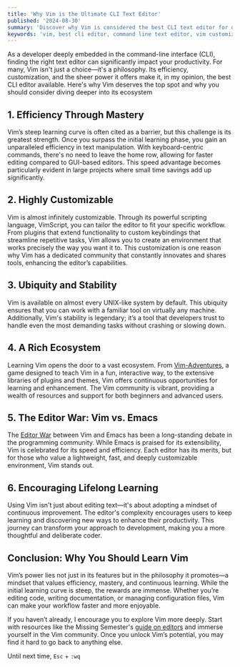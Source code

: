 ```yaml
---
title: 'Why Vim is the Ultimate CLI Text Editor'
published: '2024-08-30'
summary: 'Discover why Vim is considered the best CLI text editor for developers. Learn about its efficiency, customization options, and the powerful ecosystem that makes Vim the top choice for coders. Dive into the world of Vim and enhance your coding productivit'
keywords: 'vim, best cli editor, command line text editor, vim customization, learn vim, vim vs emacs, vim efficiency, text editor, vim script, coding productivity, developer tools, terminal editor, unix editor'
---
```


As a developer deeply embedded in the command-line interface (CLI), finding the right text editor can significantly impact your productivity. For many, Vim isn't just a choice—it's a philosophy. Its efficiency, customization, and the sheer power it offers make it, in my opinion, the best CLI editor available. Here's why Vim deserves the top spot and why you should consider diving deeper into its ecosystem

## 1. **Efficiency Through Mastery**
Vim’s steep learning curve is often cited as a barrier, but this challenge is its greatest strength. Once you surpass the initial learning phase, you gain an unparalleled efficiency in text manipulation. With keyboard-centric commands, there's no need to leave the home row, allowing for faster editing compared to GUI-based editors. This speed advantage becomes particularly evident in large projects where small time savings add up significantly.

## 2. **Highly Customizable**
Vim is almost infinitely customizable. Through its powerful scripting language, VimScript, you can tailor the editor to fit your specific workflow. From plugins that extend functionality to custom keybindings that streamline repetitive tasks, Vim allows you to create an environment that works precisely the way you want it to. This customization is one reason why Vim has a dedicated community that constantly innovates and shares tools, enhancing the editor’s capabilities.

## 3. **Ubiquity and Stability**
Vim is available on almost every UNIX-like system by default. This ubiquity ensures that you can work with a familiar tool on virtually any machine. Additionally, Vim's stability is legendary; it’s a tool that developers trust to handle even the most demanding tasks without crashing or slowing down.

## 4. **A Rich Ecosystem**
Learning Vim opens the door to a vast ecosystem. From [Vim-Adventures](https://vim-adventures.com/), a game designed to teach Vim in a fun, interactive way, to the extensive libraries of plugins and themes, Vim offers continuous opportunities for learning and enhancement. The Vim community is vibrant, providing a wealth of resources and support for both beginners and advanced users.

## 5. **The Editor War: Vim vs. Emacs**
The [Editor War](https://en.wikipedia.org/wiki/Editor_war) between Vim and Emacs has been a long-standing debate in the programming community. While Emacs is praised for its extensibility, Vim is celebrated for its speed and efficiency. Each editor has its merits, but for those who value a lightweight, fast, and deeply customizable environment, Vim stands out.

## 6. **Encouraging Lifelong Learning**
Using Vim isn't just about editing text—it's about adopting a mindset of continuous improvement. The editor's complexity encourages users to keep learning and discovering new ways to enhance their productivity. This journey can transform your approach to development, making you a more thoughtful and deliberate coder.

## Conclusion: Why You Should Learn Vim

Vim’s power lies not just in its features but in the philosophy it promotes—a mindset that values efficiency, mastery, and continuous learning. While the initial learning curve is steep, the rewards are immense. Whether you’re editing code, writing documentation, or managing configuration files, Vim can make your workflow faster and more enjoyable.

If you haven’t already, I encourage you to explore Vim more deeply. Start with resources like the Missing Semester's [guide on editors](https://missing.csail.mit.edu/2020/editors/) and immerse yourself in the Vim community. Once you unlock Vim’s potential, you may find it hard to go back to anything else.

Until next time, `Esc` + `:wq`
